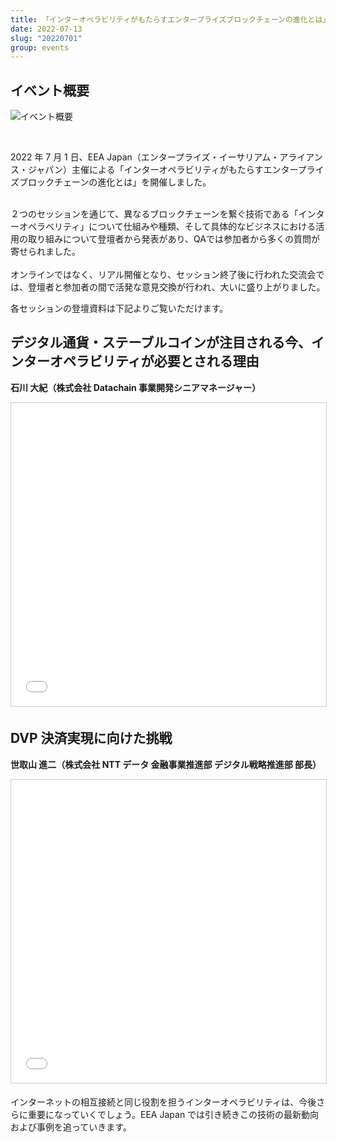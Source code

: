 ```yaml
---
title: 「インターオペラビリティがもたらすエンタープライズブロックチェーンの進化とは」を開催しました
date: 2022-07-13
slug: "20220701"
group: events
---
```


## イベント概要

![イベント概要](./images/event-image.jpg)

<br />

2022 年 7 月 1 日、EEA Japan（エンタープライズ・イーサリアム・アライアンス・ジャパン）主催による「インターオペラビリティがもたらすエンタープライズブロックチェーンの進化とは」を開催しました。

<br />
２つのセッションを通じて、異なるブロックチェーンを繋ぐ技術である「インターオペラベリティ」について仕組みや種類、そして具体的なビジネスにおける活用の取り組みについて登壇者から発表があり、QAでは参加者から多くの質問が寄せられました。
<br />
<br />
オンラインではなく、リアル開催となり、セッション終了後に行われた交流会では、登壇者と参加者の間で活発な意見交換が行われ、大いに盛り上がりました。

各セッションの登壇資料は下記よりご覧いただけます。

## デジタル通貨・ステーブルコインが注目される今、インターオペラビリティが必要とされる理由

**石川 大紀（株式会社 Datachain 事業開発シニアマネージャー）**

<iframe
  src="//www.slideshare.net/slideshow/embed_code/key/hcio8dqO3HN3c"
  width="595"
  height="485"
  frameborder="0"
  marginwidth="0"
  marginheight="0"
  scrolling="no"
  style="border:1px solid #CCC; border-width:1px; margin-bottom:5px; max-width: 100%;"
  allowfullscreen
>
  {" "}
</iframe>

## DVP 決済実現に向けた挑戦

**世取山 進二（株式会社 NTT データ 金融事業推進部 デジタル戦略推進部 部長）**

<iframe
  src="//www.slideshare.net/slideshow/embed_code/key/doYpFQnhtEUc7B"
  width="595"
  height="485"
  frameborder="0"
  marginwidth="0"
  marginheight="0"
  scrolling="no"
  style="border:1px solid #CCC; border-width:1px; margin-bottom:5px; max-width: 100%;"
  allowfullscreen
>
  {" "}
</iframe>

インターネットの相互接続と同じ役割を担うインターオペラビリティは、今後さらに重要になっていくでしょう。EEA Japan では引き続きこの技術の最新動向および事例を追っていきます。
